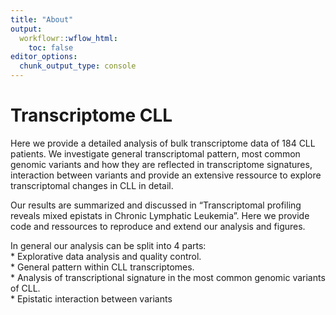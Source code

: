 ```yaml
---
title: "About"
output:
  workflowr::wflow_html:
    toc: false
editor_options:
  chunk_output_type: console
---
```


# Transcriptome CLL

Here we provide a detailed analysis of bulk transcriptome data of 184 CLL patients.
We investigate general transcriptomal pattern, most common genomic variants and how they are reflected in transcriptome signatures, interaction between variants and provide an extensive ressource to explore transcriptomal changes in CLL in detail.

Our results are summarized and discussed in "Transcriptomal profiling reveals mixed epistats in Chronic Lymphatic Leukemia".
Here we provide code and ressources to reproduce and extend our analysis and figures.

In general our analysis can be split into 4 parts:  
* Explorative data analysis and quality control.  
* General pattern within CLL transcriptomes.  
* Analysis of transcriptional signature in the most common genomic variants of CLL.   
* Epistatic interaction between variants  

